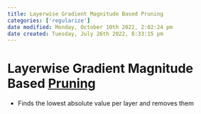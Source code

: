 ```yaml
---
title: Layerwise Gradient Magnitude Based Pruning
categories: ['regularize']
date modified: Monday, October 10th 2022, 2:02:24 pm
date created: Tuesday, July 26th 2022, 8:33:15 pm
---
```


# Layerwise Gradient Magnitude Based [Pruning](Pruning.qmd)
- Finds the lowest absolute value per layer and removes them



